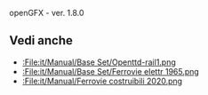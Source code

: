 openGFX - ver. 1.8.0

==Vedi anche==
* [[:File:it/Manual/Base Set/Openttd-rail1.png]]
* [[:File:it/Manual/Base Set/Ferrovie elettr 1965.png]]
* [[:File:it/Manual/Ferrovie costruibili 2020.png]]